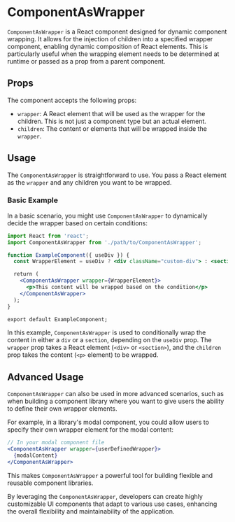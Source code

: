 # ComponentAsWrapper

`ComponentAsWrapper` is a React component designed for dynamic component wrapping. It allows for the injection of children into a specified wrapper component, enabling dynamic composition of React elements. This is particularly useful when the wrapping element needs to be determined at runtime or passed as a prop from a parent component.

## Props

The component accepts the following props:

- `wrapper`: A React element that will be used as the wrapper for the children. This is not just a component type but an actual element.
- `children`: The content or elements that will be wrapped inside the `wrapper`.

## Usage

The `ComponentAsWrapper` is straightforward to use. You pass a React element as the `wrapper` and any children you want to be wrapped.

### Basic Example

In a basic scenario, you might use `ComponentAsWrapper` to dynamically decide the wrapper based on certain conditions:

```jsx
import React from 'react';
import ComponentAsWrapper from './path/to/ComponentAsWrapper';

function ExampleComponent({ useDiv }) {
  const WrapperElement = useDiv ? <div className="custom-div"> : <section className="custom-section">;

  return (
    <ComponentAsWrapper wrapper={WrapperElement}>
      <p>This content will be wrapped based on the condition</p>
    </ComponentAsWrapper>
  );
}

export default ExampleComponent;
```

In this example, `ComponentAsWrapper` is used to conditionally wrap the content in either a `div` or a `section`, depending on the `useDiv` prop. The `wrapper` prop takes a React element (`<div>` or `<section>`), and the `children` prop takes the content (`<p>` element) to be wrapped.

## Advanced Usage

`ComponentAsWrapper` can also be used in more advanced scenarios, such as when building a component library where you want to give users the ability to define their own wrapper elements.

For example, in a library's modal component, you could allow users to specify their own wrapper element for the modal content:

```jsx
// In your modal component file
<ComponentAsWrapper wrapper={userDefinedWrapper}>
  {modalContent}
</ComponentAsWrapper>
```

This makes `ComponentAsWrapper` a powerful tool for building flexible and reusable component libraries.

By leveraging the `ComponentAsWrapper`, developers can create highly customizable UI components that adapt to various use cases, enhancing the overall flexibility and maintainability of the application.

